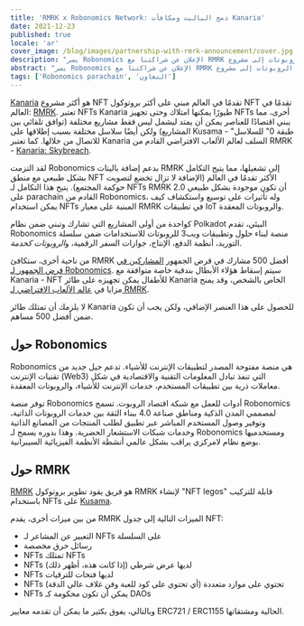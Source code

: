 ```yaml
---
title: 'RMRK x Robonomics Network: دمج الباليت ومكافآت Kanaria'
date: 2021-12-23
published: true
locale: 'ar'
cover_image: /blog/images/partnership-with-rmrk-announcement/cover.jpg
description: "يسر Robonomics الإعلان عن شراكتنا مع RMRK لجلب موضوع الروبوتات إلى مشروع Kanaria ودعم معايير RMRK2.0! Kanaria هو أكثر مشروع NFT تقدمًا في العالم مبني على أكثر بروتوكول NFT تقدمًا في العالم: RMRK."
abstract: "يسر Robonomics الإعلان عن شراكتنا مع RMRK لجلب موضوع الروبوتات إلى مشروع Kanaria ودعم معايير RMRK2.0! Kanaria هو أكثر مشروع NFT تقدمًا في العالم مبني على أكثر بروتوكول NFT تقدمًا في العالم: RMRK."
tags: ['Robonomics parachain', 'التعاون']
---
```


[Kanaria](https://kanaria.rmrk.app/) هو أكثر مشروع NFT تقدمًا في العالم مبني على أكثر بروتوكول NFT تقدمًا في العالم: [RMRK](https://rmrk.app/).
تعتبر NFTs Kanaria طيورًا يمكنها امتلاك وحتى تجهيز NFTs أخرى، مما يبني اقتصادًا للعناصر يمكن أن يمتد ليشمل ليس فقط مشاريع مختلفة (توافق تلقائي بين المشاريع) ولكن أيضًا سلاسل مختلفة بسبب إطلاقها على Kusama - "طبقة 0" للسلاسل للاتصال من خلالها. كما تعتبر Kanaria السلف لعالم الألعاب الافتراضي القادم من RMRK - [Kanaria: Skybreach](https://url.rmrk.app/meta).

لقد التزمت Robonomics بدعم إضافة باليتات RMRK إلى تشغيلها، مما يتيح التكامل بشكل طبيعي مع منطق NFT الأكثر تقدمًا في العالم (الإضافة لا تزال تخضع لتصويت حوكمة المجتمع). يتيح هذا التكامل لـ NFTs RMRK 2.0 أن تكون موجودة بشكل طبيعي على parachain القادم من Robonomics، وله تأثيرات على توسيع واستكشاف كيف يمكن استخدام NFTs المبنية على معيار RMRK في تطبيقات IoT والروبوتات المعقدة.

كواحدة من أولى المشاريع التي تشارك وتبني ضمن نظام Polkadot البيئي، تقدم Robonomics منصة لبناء حلول وتطبيقات ويب3 للروبوتات للاستخدامات ضمن سلسلة التوريد، أنظمة الدفع، الإنتاج، جوازات السفر الرقمية، و*الروبوتات كخدمة*.

من ناحية أخرى، ستكافئ RMRK أفضل 500 مشارك في قرض الجمهور [المشاركين في قرض الجمهور لـ Robonomics](https://robonomics.network/kusama-slot/). سيتم إسقاط هؤلاء الأبطال بندقية خاصة متوافقة مع Kanaria - NFT للأطفال يمكن تجهيزه على طائر Kanaria الخاص بالشخص، وقد يمنح مزايا في [عالم الألعاب الافتراضي لـ RMRK](https://url.rmrk.app/meta).

لا يلزمك أن تمتلك طائر Kanaria للحصول على هذا العنصر الإضافي، ولكن يجب أن تكون ضمن أفضل 500 مساهم.

## حول Robonomics

Robonomics هي منصة مفتوحة المصدر لتطبيقات الإنترنت للأشياء. تدعم جيل جديد من تقنيات الإنترنت (Web3) التي تنفذ تبادل المعلومات التقنية والاقتصادية في شكل معاملات ذرية بين تطبيقات المستخدم، خدمات الإنترنت للأشياء، والروبوتات المعقدة.

توفر منصة Robonomics أدوات للعمل مع شبكة اقتصاد الروبوت. تسمح Robonomics لمصممي المدن الذكية ومناطق صناعة 4.0 ببناء الثقة بين خدمات الروبوتات الذاتية، وتوفير وصول المستخدم المباشر عبر تطبيق لطلب المنتجات من المصانع الذاتية وخدمات شبكات الاستشعار الحضرية. وهذا بدوره يسمح لـ Robonomics ومستخدميها بوضع نظام لامركزي يراقب بشكل عالمي أنشطة الأنظمة الفيزيائية السيبرانية.

## حول RMRK

[RMRK](https://rmrk.app/) هو فريق يقود تطوير بروتوكول RMRK لإنشاء "NFT legos" قابلة للتركيب باستخدام NFTs على [Kusama](https://kusama.network/).

من بين ميزات أخرى، يقدم RMRK الميزات التالية إلى جدول NFT:

* التعبير عن المشاعر لـ NFTs على السلسلة
* رسائل حرق مخصصة
* NFTs تمتلك NFTs
* NFTs لديها عرض شرطي (إذا كانت هذه، أظهر ذلك)
* NFTs لديها فتحات للترقيات
* NFTs تحتوي على موارد متعددة (أي تحتوي على كود للعبة وفن غلاف عالي الدقة)
* NFTs يمكن أن تكون محكومة كـ DAOs

وبالتالي، يفوق بكثير ما يمكن أن تقدمه معايير ERC721 / ERC1155 الحالية ومشتقاتها.